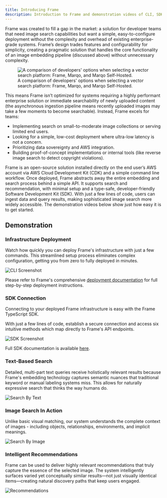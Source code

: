 ```yaml
---
title: Introducing Frame
description: Introduction to Frame and demonstration videos of CLI, SDK and functionality
---
```



Frame was created to fill a gap in the market: a solution for developer teams that need image search capabilities but want a simple, easy-to-configure deployment without the complexity and overhead of existing enterprise-grade systems. Frame’s design trades features and configurability for simplicity, creating a pragmatic solution that handles the core functionality of an image embedding pipeline (discussed above) without unnecessary complexity.

<figure>
  <img
    src={diagram17.src}
    alt="A comparison of developers' options when selecting a vector search platform: Frame, Marqo, and Marqo Self-Hosted."
  />
  <figcaption>
    A comparison of developers' options when selecting a vector search platform:
    Frame, Marqo, and Marqo Self-Hosted.
  </figcaption>
</figure>

This means Frame isn’t optimized for systems requiring a highly performant enterprise solution or immediate searchability of newly uploaded content (the asynchronous ingestion pipeline means recently uploaded images may take a few moments to become searchable). Instead, Frame excels for teams:

- Implementing search on small-to-moderate image collections or serving limited end users.
- Looking for a simple, low-cost deployment where ultra-low latency is not a concern.
- Prioritizing data sovereignty and AWS integration.
- Building proof-of-concept implementations or internal tools (like reverse image search to detect copyright violations).

Frame is an open-source solution installed directly on the end user’s AWS account via AWS Cloud Development Kit (CDK) and a simple command line workflow. Once deployed, Frame abstracts away the entire embedding and search process behind a simple API. It supports search and recommendation, with minimal setup and a type-safe, developer-friendly Software Development Kit (SDK). With just a few lines of code, users can ingest data and query results, making sophisticated image search more widely accessible. The demonstration videos below show just how easy it is to get started.

## Demonstration

### Infrastructure Deployment

Watch how quickly you can deploy Frame's infrastructure with just a few commands. This streamlined setup process eliminates complex configuration, getting you from zero to fully deployed in minutes.

<img src={cliGif} alt="CLI Screenshot" />

Please refer to Frame's comprehensive [deployment documentation](/documentation/deployment/) for full step-by-step deployment instructions.

### SDK Connection

Connecting to your deployed Frame infrastructure is easy with the Frame TypeScript SDK.

With just a few lines of code, establish a secure connection and access six intuitive methods which map directly to Frame's API endpoints.

<img src={sdkImage} alt="SDK Screenshot" />

Full SDK documentation is available [here](/documentation/sdk/).

### Text-Based Search

Detailed, multi-part text queries receive holistically relevant results because Frame's embedding technology captures semantic nuances that traditional keyword or manual labeling systems miss. This allows for naturally expressive search that thinks the way humans do.

<img src={searchByText} alt="Search By Text" />

### Image Search In Action

Unlike basic visual matching, our system understands the complete context of images - including objects, relationships, environments, and implicit meanings.

<img src={searchByImage} alt="Search By Image" />

### Intelligent Recommendations

Frame can be used to deliver highly relevant recommendations that truly capture the essence of the selected image. The system intelligently surfaces varied yet conceptually similar results—not just visually identical items—creating natural discovery paths that keep users engaged.

<img src={recommendations} alt="Recommendations" />
